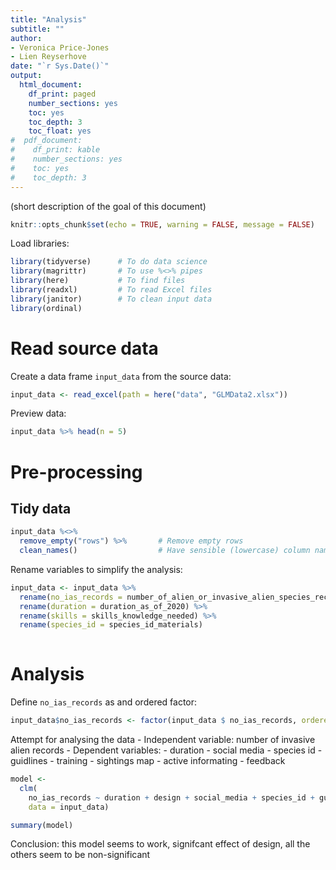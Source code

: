 ```yaml
---
title: "Analysis"
subtitle: ""
author:
- Veronica Price-Jones
- Lien Reyserhove
date: "`r Sys.Date()`"
output:
  html_document:
    df_print: paged
    number_sections: yes
    toc: yes
    toc_depth: 3
    toc_float: yes
#  pdf_document:
#    df_print: kable
#    number_sections: yes
#    toc: yes
#    toc_depth: 3
---
```


(short description of the goal of this document)

```r
knitr::opts_chunk$set(echo = TRUE, warning = FALSE, message = FALSE)
```

Load libraries:

```r
library(tidyverse)      # To do data science
library(magrittr)       # To use %<>% pipes
library(here)           # To find files
library(readxl)         # To read Excel files
library(janitor)        # To clean input data
library(ordinal)
```

# Read source data

Create a data frame `input_data` from the source data:
 
```r
input_data <- read_excel(path = here("data", "GLMData2.xlsx")) 
```

Preview data:

```r
input_data %>% head(n = 5)
```

# Pre-processing

## Tidy data

```r
input_data %<>%
  remove_empty("rows") %>%       # Remove empty rows
  clean_names()                  # Have sensible (lowercase) column names
```

Rename variables to simplify the analysis:

```r
input_data <- input_data %>% 
  rename(no_ias_records = number_of_alien_or_invasive_alien_species_records) %>% 
  rename(duration = duration_as_of_2020) %>% 
  rename(skills = skills_knowledge_needed) %>% 
  rename(species_id = species_id_materials)
  
```

# Analysis

Define `no_ias_records` as and ordered factor:

```r
input_data$no_ias_records <- factor(input_data $ no_ias_records, ordered = TRUE)
```

Attempt for analysing the data
- Independent variable: number of invasive alien records
- Dependent variables: 
  - duration
  - social media
  - species id
  - guidlines
  - training
  - sightings map
  - active informating
  - feedback

```r
model <- 
  clm(
    no_ias_records ~ duration + design + social_media + species_id + guidelines + training + sightings_map + active_informing + feedback,
    data = input_data)
```

```r
summary(model)
```

Conclusion: this model seems to work, signifcant effect of design, all the others seem to be non-significant
